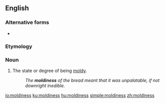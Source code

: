==English==

===Alternative forms===
* {{l|en|mouldiness}}

===Etymology===
{{suffix|moldy|ness|lang=en}}

===Noun===
{{en-noun|-}}

# The state or degree of being [[moldy]].
#: ''The '''moldiness''' of the bread meant that it was unpalatable, if not downright inedible.''

[[io:moldiness]]
[[ku:moldiness]]
[[hu:moldiness]]
[[simple:moldiness]]
[[zh:moldiness]]